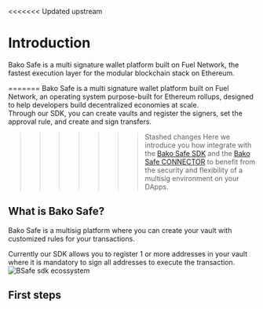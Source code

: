 
<<<<<<< Updated upstream
# Introduction

Bako Safe is a multi signature wallet platform built on Fuel Network, the fastest execution layer for the modular blockchain stack on Ethereum.

=======
Bako Safe is a multi signature wallet platform built on Fuel Network,  an operating system purpose-built for Ethereum rollups, designed to help developers build decentralized economies at scale.
<br/>
Through our SDK, you can create vaults and register the signers, set the approval rule, and create and sign transfers.
>>>>>>> Stashed changes
Here we introduce you how integrate with the [Bako Safe SDK](./sdk/installation) and the [Bako Safe CONNECTOR](./connector/what) to benefit from the security and flexibility of a multisig environment on your DApps.

## What is Bako Safe?

Bako Safe is a multisig platform where you can create your vault with customized rules for your transactions.

Currently our SDK allows you to register 1 or more addresses in your vault where it is mandatory to sign all addresses to execute the transaction.
<br />
<Image src="/images/BAKO_SDK_FLUXOGRAM.png" alt="BSafe sdk ecossystem" width={930} height={500} />

## First steps

<Cards num={2}>
    <Card arrow title="SDK" href="./sdk/installation" />
    <Card arrow title="Connector" href="./connector/what" />
</Cards>
